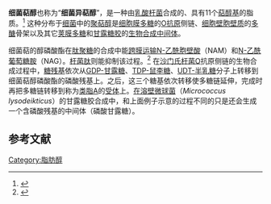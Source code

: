 {{chembox
| ImageFile = Bactoprenol2.svg
| ImageSize = 360px
| IUPACName = (6''E'',10''E'',14''E'',18''E'',22''E'',26''E'',30''E'',34''E'',38''E'')-3,7,11,15,19,23,27,31,35,39,43-undecamethyltetratetraconta-6,10,14,18,22,26,30,34,38,42-decaen-1-ol
| OtherNames =
| Section1 =
{{Chembox Identifiers
| CASNo = 12777-41-2
| CASNo_Ref = {{cascite|correct|??}}
|   PubChem =  6449977
|  SMILES = CC(CCC=C(C)CCC=C(C)CCC=C(C)CCC=C(C)CCC=C(C)CCC=C(C)CCC=C(C)CCC=C(C)CCC=C(C)CCC=C(C)C)CCO   |   ChemSpiderID_Ref  = {{chemspidercite|correct|chemspider}}|  ChemSpiderID  =  4952635
|   InChI  =  1/C55H92O/c1-45(2)23-13-24-46(3)25-14-26-47(4)27-15-28-48(5)29-16-30-49(6)31-17-32-50(7)33-18-34-51(8)35-19-36-52(9)37-20-38-53(10)39-21-40-54(11)41-22-42-55(12)43-44-56/h23,25,27,29,31,33,35,37,39,41,55-56H,13-22,24,26,28,30,32,34,36,38,40,42-44H2,1-12H3/b46-25+,47-27+,48-29+,49-31+,50-33+,51-35+,52-37+,53-39+,54-41+
|   InChIKey  =  BNAIICFZMLQZKW-CYAIWNQHBM
|   StdInChI_Ref  = {{stdinchicite|correct|chemspider}}|  StdInChI  =  1S/C55H92O/c1-45(2)23-13-24-46(3)25-14-26-47(4)27-15-28-48(5)29-16-30-49(6)31-17-32-50(7)33-18-34-51(8)35-19-36-52(9)37-20-38-53(10)39-21-40-54(11)41-22-42-55(12)43-44-56/h23,25,27,29,31,33,35,37,39,41,55-56H,13-22,24,26,28,30,32,34,36,38,40,42-44H2,1-12H3/b46-25+,47-27+,48-29+,49-31+,50-33+,51-35+,52-37+,53-39+,54-41+
|   StdInChIKey_Ref  = {{stdinchicite|correct|chemspider}}|  StdInChIKey  =  BNAIICFZMLQZKW-CYAIWNQHSA-N
}}
| Section2 = {{Chembox Properties
|  Formula= C<sub>55</sub>H<sub>92</sub>O
|  MolarMass= 769.318
|  Appearance=
|  Density=
|  MeltingPt=
|  BoilingPt=
|  Solubility= }}
}}
'''细菌萜醇'''也称为“'''细菌异萜醇'''”，是一种由[[乳酸杆菌|乳酸杆菌]]合成的、具有11个[[萜醇基|萜醇基]]的脂质。<ref name="pmid5965329">{{cite journal |author=Thorne KJ, Kodicek E |title=The structure of bactoprenol, a lipid formed by lactobacilli from mevalonic acid |journal=The Biochemical journal |volume=99 |issue=1 |pages=123–7 |pmid=5965329 |pmc=1264965 |doi= |url=https://archive.org/details/sim_biochemical-journal_1966-04_99_1/page/123|date=April 1966}}</ref> 这种分布于[[细菌|细菌]]中的[[聚萜醇|聚萜醇]]是[[细胞膜多糖|细胞膜多糖]]的[[O抗原|O抗原]]侧链、[[细胞壁|细胞壁]][[胞壁质|胞壁质]]的[[多醣|多醣]]骨架以及其它[[荚膜多糖|荚膜多糖]]和[[甘露糖胶|甘露糖胶]]的[[生物合成|生物合成]][[中间体|中间体]]。

细菌萜的醇磷酸酯在[[肽聚糖|肽聚糖]]的合成中能[[跨膜运输|跨膜运输]][[N-乙酰胞壁酸|N-乙酰胞壁酸]]（NAM）和[[N-乙酰葡萄糖胺|N-乙酰葡萄糖胺]]（NAG）。[[杆菌肽|杆菌肽]]则能抑制该过程。<ref name="urlCell Envelope.1995">{{cite web|url=http://www.micro.siu.edu/micr425/425Notes/02-CellEnv.html|title=Cell Envelope.1995|format=|work=|accessdate=2008-11-08|deadurl=yes|archiveurl=https://web.archive.org/web/20090330140157/http://www.micro.siu.edu/micr425/425Notes/02-CellEnv.html|archivedate=2009-03-30}}</ref> 在[[沙门氏杆菌|沙门氏杆菌]]O抗原侧链的生物合成过程中，[[糖残基|糖残基]]依次从[[GDP-甘露糖|GDP-甘露糖]]、[[TDP-鼠李糖|TDP-鼠李糖]]、[[UDT-半乳糖|UDT-半乳糖]]分子上转移到细菌萜醇磷酸酯的磷酸残基上。之后，这三个糖基依次转移使多糖链延伸，完成时再把多糖链转移到称为[[类脂A|类脂A]]的[[受体|受体]]上。[[在溶壁微球菌|在溶壁微球菌]]（''Micrococcus lysodeikticus''）的甘露糖胶合成中，和上面例子示意的过程不同的只是还会生成一个含磷酸残基的中间体（磷酸甘露糖）。

==参考文献==
{{Reflist}}

[[Category:脂肪醇|Category:脂肪醇]]